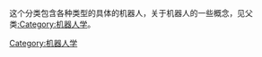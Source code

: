{{catmore}}
{{Commonscat|Robots}}

这个分类包含各种类型的具体的机器人，关于机器人的一些概念，见父类[[:Category:机器人学|:Category:机器人学]]。

[[Category:机器人学|Category:机器人学]]